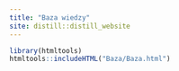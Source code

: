 ```yaml
---
title: "Baza wiedzy"
site: distill::distill_website
---
```


```r
library(htmltools)
htmltools::includeHTML("Baza/Baza.html")
```


